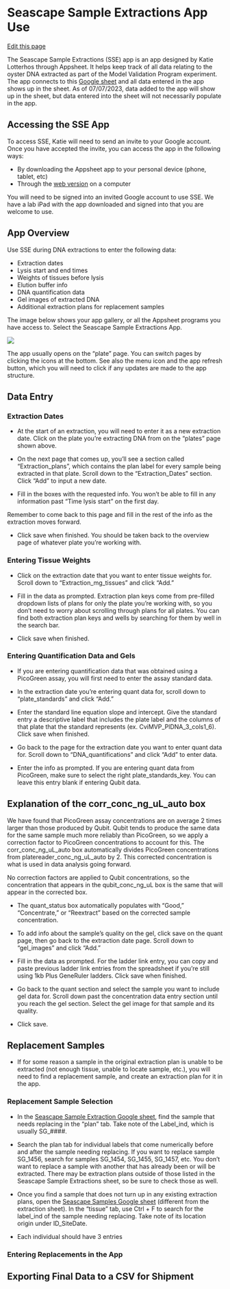# Seascape Sample Extractions App Use

[Edit this page](https://github.com/DrK-Lo/lotterhoslabprotocols/edit/main/molecprot_SSEapp.qmd)

The Seascape Sample Extractions (SSE) app is an app designed by Katie Lotterhos through Appsheet. It helps keep track of all data relating to the oyster DNA extracted as part of the Model Validation Program experiment. The app connects to this [Google sheet](https://docs.google.com/spreadsheets/d/1nLMK4ucERX90T4lV7ivLZ0HEBaGvwawnA3XHPsKt9Uk/edit) and all data entered in the app shows up in the sheet. As of 07/07/2023, data added to the app will show up in the sheet, but data entered into the sheet will not necessarily populate in the app.

## Accessing the SSE App

To access SSE, Katie will need to send an invite to your Google account. Once you have accepted the invite, you can access the app in the following ways:

- By downloading the Appsheet app to your personal device (phone, tablet, etc)
- Through the [web version](https://www.appsheet.com/start/f58f8dbb-1d41-4d2d-a917-dfe554b1144f#appName=SeascapeSamplesExtractions-6377443&group=%5B%7B%22Column%22%3A%22Date_SentSequencing%22%2C%22Order%22%3A%22Ascending%22%7D%5D&page=deck&sort=%5B%5D&table=1_Plate&view=plate) on a computer

You will need to be signed into an invited Google account to use SSE. We have a lab iPad with the app downloaded and signed into that you are welcome to use.

## App Overview

Use SSE during DNA extractions to enter the following data:

- Extraction dates
- Lysis start and end times
- Weights of tissues before lysis
- Elution buffer info
- DNA quantification data
- Gel images of extracted DNA
- Additional extraction plans for replacement samples

The image below shows your app gallery, or all the Appsheet programs you have access to. Select the Seascape Sample Extractions App.

<img src="img/appgal.png">

The app usually opens on the "plate" page. You can switch pages by clicking the icons at the bottom. See also the menu icon and the app refresh button, which you will need to click if any updates are made to the app structure. 

## Data Entry

### Extraction Dates

- At the start of an extraction, you will need to enter it as a new extraction date. Click on the plate you're extracting DNA from on the "plates" page shown above. 

- On the next page that comes up, you'll see a section called "Extraction_plans", which contains the plan label for every sample being extracted in that plate. Scroll down to the "Extraction_Dates" section. Click "Add" to input a new date.

- Fill in the boxes with the requested info. You won't be able to fill in any information past "Time lysis start" on the first day. 

:::{.callout-note}
Remember to come back to this page and fill in the rest of the info as the extraction moves forward.
:::

- Click save when finished. You should be taken back to the overview page of whatever plate you're working with.

### Entering Tissue Weights

- Click on the extraction date that you want to enter tissue weights for. Scroll down to "Extraction_mg_tissues" and click "Add."

- Fill in the data as prompted. Extraction plan keys come from pre-filled dropdown lists of plans for only the plate you're working with, so you don't need to worry about scrolling through plans for all plates. You can find both extraction plan keys and wells by searching for them by well in the search bar.

- Click save when finished.

### Entering Quantification Data and Gels

- If you are entering quantification data that was obtained using a PicoGreen assay, you will first need to enter the assay standard data.

- In the extraction date you're entering quant data for, scroll down to "plate_standards" and click "Add."

- Enter the standard line equation slope and intercept. Give the standard entry a descriptive label that includes the plate label and the columns of that plate that the standard represents (ex. CviMVP_PlDNA_3_cols1_6). Click save when finished.

- Go back to the page for the extraction date you want to enter quant data for. Scroll down to "DNA_quantifications" and click "Add" to enter data.

- Enter the info as prompted. If you are entering quant data from PicoGreen, make sure to select the right plate_standards_key. You can leave this entry blank if entering Qubit data.

:::{.callout-note}
## Explanation of the corr_conc_ng_uL_auto box

We have found that PicoGreen assay concentrations are on average 2 times larger than those produced by Qubit. Qubit tends to produce the same data for the same sample much more reliably than PicoGreen, so we apply a correction factor to PicoGreen concentrations to account for this. The corr_conc_ng_uL_auto box automatically divides PicoGreen concentrations from platereader_conc_ng_uL_auto by 2. This corrected concentration is what is used in data analysis going forward. 

No correction factors are applied to Qubit concentrations, so the concentration that appears in the qubit_conc_ng_uL box is the same that will appear in the corrected box.
:::

- The quant_status box automatically populates with "Good," "Concentrate," or "Reextract" based on the corrected sample concentration. 

- To add info about the sample's quality on the gel, click save on the quant page, then go back to the extraction date page. Scroll down to "gel_images" and click "Add."

- Fill in the data as prompted. For the ladder link entry, you can copy and paste previous ladder link entries from the spreadsheet if you're still using 1kb Plus GeneRuler ladders. Click save when finished.

- Go back to the quant section and select the sample you want to include gel data for. Scroll down past the concentration data entry section until you reach the gel section. Select the gel image for that sample and its quality.

- Click save.

## Replacement Samples

- If for some reason a sample in the original extraction plan is unable to be extracted (not enough tissue, unable to locate sample, etc.), you will need to find a replacement sample, and create an extraction plan for it in the app.

### Replacement Sample Selection

- In the [Seascape Sample Extraction Google sheet](https://docs.google.com/spreadsheets/d/1nLMK4ucERX90T4lV7ivLZ0HEBaGvwawnA3XHPsKt9Uk/edit#gid=1504845155), find the sample that needs replacing in the "plan" tab. Take note of the Label_ind, which is usually SG_####.

- Search the plan tab for individual labels that come numerically before and after the sample needing replacing. If you want to replace sample SG_1456, search for samples SG_1454, SG_1455, SG_1457, etc. You don't want to replace a sample with another that has already been or will be extracted. There may be extraction plans outside of those listed in the Seascape Sample Extractions sheet, so be sure to check those as well.

- Once you find a sample that does not turn up in any existing extraction plans, open the [Seascape Samples Google sheet](https://docs.google.com/spreadsheets/d/1jK4Qhd8_yIoEntUfu2XR2Ul9OdKDfrOf7Ehc7ULwS3E/edit#gid=1863221382) (different from the extraction sheet). In the "tissue" tab, use Ctrl + F to search for the label_ind of the sample needing replacing. Take note of its location origin under ID_SiteDate.

-  Each individual should have 3 entries 

### Entering Replacements in the App

## Exporting Final Data to a CSV for Shipment
